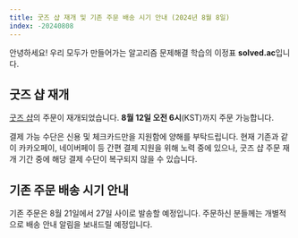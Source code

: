 ```yaml
---
title: 굿즈 샵 재개 및 기존 주문 배송 시기 안내 (2024년 8월 8일)
index: -20240808
---
```


안녕하세요! 우리 모두가 만들어가는 알고리즘 문제해결 학습의 이정표 **solved.ac**입니다.

## 굿즈 샵 재개

[굿즈 샵](https://solved.ac/merch)의 주문이 재개되었습니다. **8월 12일 오전 6시**(KST)까지 주문 가능합니다.

결제 가능 수단은 신용 및 체크카드만을 지원함에 양해를 부탁드립니다. 현재 기존과 같이 카카오페이, 네이버페이 등 간편 결제 지원을 위해 노력 중에 있으나, 굿즈 샵 주문 재개 기간 중에 해당 결제 수단이 복구되지 않을 수 있습니다.

## 기존 주문 배송 시기 안내

기존 주문은 8월 21일에서 27일 사이로 발송할 예정입니다. 주문하신 분들께는 개별적으로 배송 안내 알림을 보내드릴 예정입니다.
